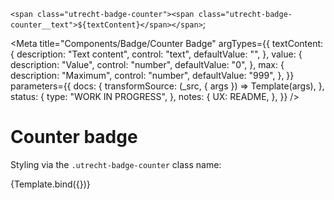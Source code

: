 <!--
@license EUPL-1.2
Copyright (c) 2021 Robbert Broersma
-->




  `<span class="utrecht-badge-counter"><span class="utrecht-badge-counter__text">${textContent}</span></span>`;

<Meta
  title="Components/Badge/Counter Badge"
  argTypes={{
    textContent: {
      description: "Text content",
      control: "text",
      defaultValue: "",
    },
    value: {
      description: "Value",
      control: "number",
      defaultValue: "0",
    },
    max: {
      description: "Maximum",
      control: "number",
      defaultValue: "999",
    },
  }}
  parameters={{
    docs: {
      transformSource: (_src, { args }) => Template(args),
    },
    status: {
      type: "WORK IN PROGRESS",
    },
    notes: {
      UX: README,
    },
  }}
/>

# Counter badge

Styling via the `.utrecht-badge-counter` class name:

<Canvas>
  <Story
    name="Counter badge"
    args={{
      textContent: "42",
    }}
  >
    {Template.bind({})}
  </Story>
</Canvas>

<ArgsTable story="Counter badge" />
